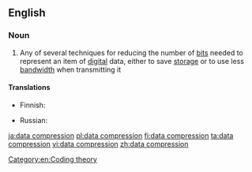 ==English==

===Noun===
{{wikipedia}}
{{en-noun|head=[[data]] [[compression]]|-}}

# {{lb|en|computing}} Any of several techniques for reducing the number of [[bit]]s needed to represent an item of [[digital]] data, either to save [[storage]] or to use less [[bandwidth]] when transmitting it

====Translations====
{{trans-top|a technique for reducing the number of bits}}
* Finnish: {{t|fi|tiedonpakkaus}}
{{trans-mid}}
* Russian: {{t+|ru|сжа́тие да́нных|n}}
{{trans-bottom}}

[[Category:en:Coding theory]]

[[ja:data compression]]
[[pl:data compression]]
[[fi:data compression]]
[[ta:data compression]]
[[vi:data compression]]
[[zh:data compression]]